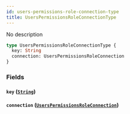 ```yaml
---
id: users-permissions-role-connection-type
title: UsersPermissionsRoleConnectionType
---
```


No description

```graphql
type UsersPermissionsRoleConnectionType {
  key: String
  connection: UsersPermissionsRoleConnection
}
```

### Fields

#### `key` ([`String`](/v1/scalars/string))

#### `connection` ([`UsersPermissionsRoleConnection`](/v1/objects/users-permissions-role-connection))
